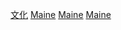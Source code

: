{{Commonscat|Culture of Maine}}

[[Category:緬因州|文化]]
[[Category:美國各州文化|Maine]]
[[Category:美國東北部文化|Maine]]
[[Category:新英格蘭文化|Maine]]